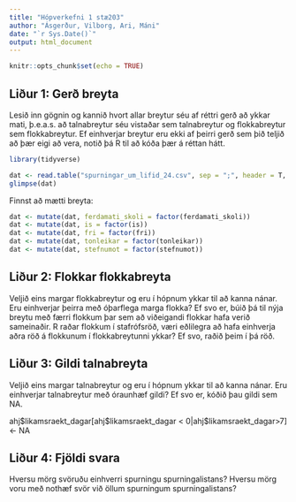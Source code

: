```yaml
---
title: "Hópverkefni 1 stæ203"
author: "Ásgerður, Vilborg, Ari, Máni"
date: "`r Sys.Date()`"
output: html_document
---
```


```r
knitr::opts_chunk$set(echo = TRUE)

```

## Liður 1: Gerð breyta

Lesið inn gögnin og kannið hvort allar breytur séu af réttri gerð að ykkar mati, þ.e.a.s. að talnabreytur séu vistaðar sem talnabreytur og flokkabreytur sem flokkabreytur. Ef einhverjar breytur eru ekki af þeirri gerð sem þið teljið að þær eigi að vera, notið þá R til að kóða þær á réttan hátt.

```r
library(tidyverse)
```

```r
dat <- read.table("spurningar_um_lifid_24.csv", sep = ";", header = T, dec = ",")
glimpse(dat)
```

Finnst að mætti breyta:

```r
dat <- mutate(dat, ferdamati_skoli = factor(ferdamati_skoli))
dat <- mutate(dat, is = factor(is))
dat <- mutate(dat, fri = factor(fri))
dat <- mutate(dat, tonleikar = factor(tonleikar))
dat <- mutate(dat, stefnumot = factor(stefnumot))

```

## Liður 2: Flokkar flokkabreyta

Veljið eins margar flokkabreytur og eru í hópnum ykkar til að kanna nánar. Eru einhverjar þeirra með óþarflega marga flokka? Ef svo er, búið þá til nýja breytu með færri flokkum þar sem að viðeigandi flokkar hafa verið sameinaðir. R raðar flokkum í stafrófsröð, væri eðlilegra að hafa einhverja aðra röð á flokkunum í flokkabreytunni ykkar? Ef svo, raðið þeim í þá röð.

## Liður 3: Gildi talnabreyta

Veljið eins margar talnabreytur og eru í hópnum ykkar til að kanna nánar. Eru einhverjar talnabreytur með óraunhæf gildi? Ef svo er, kóðið þau gildi sem NA.

ahj\$likamsraekt_dagar[ahj\$likamsraekt_dagar \< 0\|ahj\$likamsraekt_dagar\>7] \<- NA

## Liður 4: Fjöldi svara

Hversu mörg svöruðu einhverri spurningu spurningalistans? Hversu mörg voru með nothæf svör við öllum spurningum spurningalistans?
